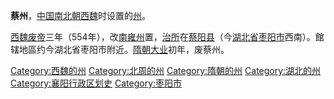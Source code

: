 '''蔡州'''，[[中国|中国]][[南北朝|南北朝]][[西魏|西魏]]时设置的[[州|州]]。

[[西魏废帝|西魏废帝]]三年（554年），改[[南雍州|南雍州]]置，[[治所|治所]]在[[蔡阳县|蔡阳县]]（今[[湖北省|湖北省]][[枣阳市|枣阳市]]西南）。館辖地區约今湖北省枣阳市附近。[[隋朝|隋朝]][[大业_(年号)|大业]]初年，废蔡州。

{{湖北行政区划小作品}}
{{DEFAULTSORT:C}}
[[Category:西魏的州|Category:西魏的州]]
[[Category:北周的州|Category:北周的州]]
[[Category:隋朝的州|Category:隋朝的州]]
[[Category:湖北的州|Category:湖北的州]]
[[Category:襄阳行政区划史|Category:襄阳行政区划史]]
[[Category:枣阳市|Category:枣阳市]]